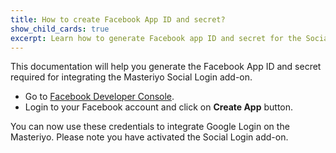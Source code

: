 ```yaml
---
title: How to create Facebook App ID and secret?
show_child_cards: true
excerpt: Learn how to generate Facebook app ID and secret for the Social Login add-on.
---
```


This documentation will help you generate the Facebook App ID and secret required for integrating the Masteriyo Social Login add-on.

- Go to [Facebook Developer Console](https://developers.facebook.com/).
- Login to your Facebook account and click on **Create App** button.

You can now use these credentials to integrate Google Login on the Masteriyo. Please note you have activated the Social Login add-on.
